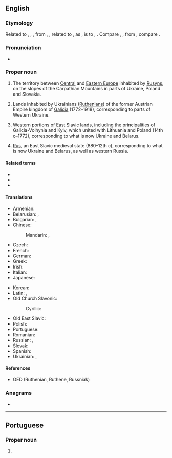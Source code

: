 {{also|ruthenia}}
==English==
{{wikipedia}}

===Etymology===
Related to {{m|en|Ruthene}}, {{m|en|Ruthenian}}, {{m|en|Ruthenic}}, from {{der|en|ML.|Rutheni}}, {{m|la|Ruteni}}, related to {{m|la|Russi}}, {{m|la|Ruzi}} as {{m|la|Prutheni}}, {{m|la|Pruteni}} is to {{m|la|Prussi}}, {{m|la|Pruzi||[[Prussian]]s}}. Compare {{m|en|Rus}}, {{m|en|Russ}}, from {{m+|orv|Русь}}, compare {{cog|gkm|Ῥῶς}}.

===Pronunciation===
* {{IPA|en|/ɹuːˈθiː.ni.ə/}}

===Proper noun===
{{en-proper noun}}

# The territory between [[Central Europe|Central]] and [[Eastern Europe]] inhabited by [[Rusyn]]s, on the slopes of the Carpathian Mountains in parts of Ukraine, Poland and Slovakia.
#: {{syn|en|Carpathian Ruthenia|Zakarpattia|Subcarpathian Rus|Carpatho-Ukraine}}
# {{lb|en|historical}} Lands inhabited by Ukrainians ([[Ruthenian]]s) of the former Austrian Empire kingdom of [[Galicia]] (1772–1918), corresponding to parts of Western Ukraine.
# {{lb|en|historical}} Western portions of East Slavic lands, including the principalities of Galicia-Volhynia and Kyiv, which united with Lithuania and Poland (14th c–1772), corresponding to what is now Ukraine and Belarus.
#: {{syn|en|Red Ruthenia|Galicia-Volhynia}}
# {{lb|en|historical}} [[Rus]], an East Slavic medieval state (880–12th c), corresponding to what is now Ukraine and Belarus, as well as western Russia.
#: {{syn|en|Kievan Rus|Kievan Russia}}

====Related terms====
* {{l|en|Rus}}
* {{l|en|Russia}}
* {{l|en|ruthenium}}

====Translations====
{{trans-top-also|alternative name of Rus|Rus}}
* Armenian: {{t|hy|Ռուտենիա}}
* Belarusian: {{t|be|Рутэ́нія|f|sc=Cyrl}}, {{t|be|Русь|f}}
* Bulgarian: {{t|bg|Руте́ния|f}}, {{t|bg|Рус|f}}
* Chinese:
*: Mandarin: {{t|cmn|羅塞尼亞}}, {{t|cmn|罗塞尼亚|tr=Luōsāiníyǎ}}
* Czech: {{t+|cs|Rus|f}}
* French: {{t+|fr|Ruthénie|f}}
* German: {{t+|de|Ruthenien|n}}
* Greek: {{t|el|Ρουθηνία|f|sc=Grek}}
* Irish: {{t|ga|Rúitéin|f|alt=an Rúitéin}}
* Italian: {{t|it|Rutenia|f}}
* Japanese: {{t|ja|ルテニア|tr=Rutenia}}
{{trans-mid}}
* Korean: {{t|ko|^루테니아}}
* Latin: {{t|la|Rūthēnia|f}}, {{t+|la|Russia|f}}
* Old Church Slavonic:
*: Cyrillic: {{t|cu|Русь|f}}
* Old East Slavic: {{t|orv|Русь|f}}
* Polish: {{t+|pl|Ruś|f}}
* Portuguese: {{t|pt|Rutênia|f}}
* Romanian: {{t|ro|Rutenia|f}}
* Russian: {{t|ru|Руте́ния|f}}, {{t+|ru|Русь|f}}
* Slovak: {{t+|sk|Rus|f}}
* Spanish: {{t|es|Rutenia|f}}
* Ukrainian: {{t|uk|Руте́нія|f|sc=Cyrl}}, {{t+|uk|Русь|f}}
{{trans-bottom}}

====References====
* OED (Ruthenian, Ruthene, Russniak)

===Anagrams===
* {{anagrams|en|a=aehinrtu|Huterian|haurient}}

----

==Portuguese==

===Proper noun===
{{pt-proper noun|f}}

# {{pt-obsolete-hellenism|Ruténia}}
